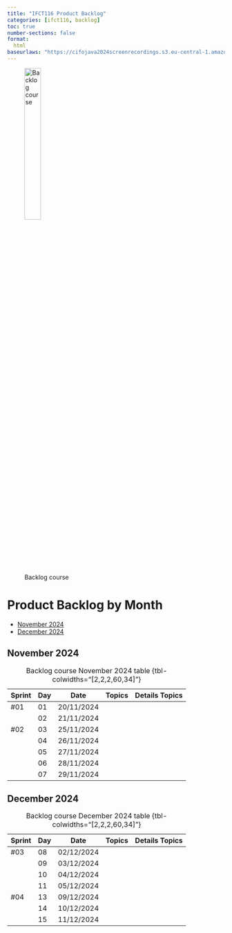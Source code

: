 ```yaml
---
title: "IFCT116 Product Backlog"
categories: [ifct116, backlog]
toc: true
number-sections: false
format:
  html
baseurlaws: "https://cifojava2024screenrecordings.s3.eu-central-1.amazonaws.com/"
---
```



![Backlog course](/images/home/backlog.jpg){width="30%"}




# Product Backlog by Month

::: {.callout-tip title="Months"}

- [November 2024](/ifct116-24/ifct116-backlog-product-24.qmd#november-2024)
- [December 2024](/ifct116-24/ifct116-backlog-product-24.qmd#december-2024)



:::



::: {.column-page-right}

## November 2024

| Sprint | Day | Date | Topics |  Details Topics |
| -- | -- | -- | -- | -- |
|  #01 | 01 | 20/11/2024 |  |  |
|   | 02 | 21/11/2024 |  |  |
|  #02 | 03 | 25/11/2024 |  |  |
|   | 04 | 26/11/2024 |  |  |
|   | 05 | 27/11/2024 |  |  |
|   | 06 | 28/11/2024 |  |  |
|   | 07 | 29/11/2024 |  |  |
: Backlog course November 2024 table {tbl-colwidths="[2,2,2,60,34]"}

## December 2024

| Sprint | Day | Date | Topics |  Details Topics |
| -- | -- | -- | -- | -- |
|  #03 | 08 | 02/12/2024 |  |  |
|   | 09 | 03/12/2024 |  |  |
|   | 10 | 04/12/2024 |  |  |
|   | 11 | 05/12/2024 |  |  |
|  #04 | 13 | 09/12/2024 |  |  |
|   | 14 | 10/12/2024 |  |  |
|   | 15 | 11/12/2024 |  |  |
: Backlog course December 2024 table {tbl-colwidths="[2,2,2,60,34]"}

:::

